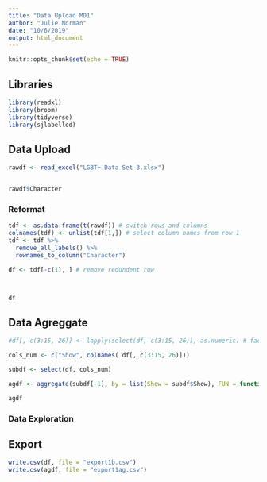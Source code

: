 ```yaml
---
title: "Data Upload MD1"
author: "Julie Norman"
date: "10/6/2019"
output: html_document
---
```


```r
knitr::opts_chunk$set(echo = TRUE)
```

## Libraries
```r
library(readxl)
library(broom)
library(tidyverse)
library(sjlabelled)
```


## Data Upload

```r
rawdf <- read_excel("LGBT+ Data Set 3.xlsx")


rawdf$Character


```

### Reformat 

```r
tdf <- as.data.frame(t(rawdf)) # switch rows and columns
colnames(tdf) <- unlist(tdf[1,]) # select column names from row 1
tdf <- tdf %>%
  remove_all_labels() %>%
  rownames_to_column("Character")

df <- tdf[-c(1), ] # remove redundent row



df


```




## Data Agreggate 

```r
#df[, c(3:15, 26)] <- lapply(select(df, c(3:15, 26)), as.numeric) # factor to numeric 

cols_num <- c("Show", colnames( df[, c(3:15, 26)]))

subdf <- select(df, cols_num)

agdf <- aggregate(subdf[-1], by = list(Show = subdf$Show), FUN = function(x) mean(as.numeric(as.character(x)))) 

agdf
```


### Data Exploration


## Export

```r
write.csv(df, file = "export1b.csv")
write.csv(agdf, file = "export1ag.csv")
```

